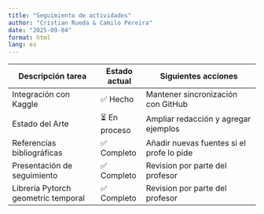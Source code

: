 ---
title: "Seguimiento de actividades"
author: "Cristian Rueda & Camilo Pereira"
date: "2025-09-04"
format: html
lang: es
---

| Descripción tarea              | Estado actual   | Siguientes acciones                     |
|--------------------------------|-----------------|-----------------------------------------|
| Integración con Kaggle          | ✅ Hecho        | Mantener sincronización con GitHub       |
| Estado del Arte                 | ⏳ En proceso   | Ampliar redacción y agregar ejemplos     |
| Referencias bibliográficas      | ✅ Completo     | Añadir nuevas fuentes si el profe lo pide|
| Presentación de seguimiento     | ✅ Completo  | Revision por parte del profesor|
| Librería Pytorch geometric temporal | ✅ Completo   | Revision por parte del profesor|
